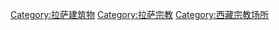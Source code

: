 [[Category:拉萨建筑物|Category:拉萨建筑物]]
[[Category:拉萨宗教|Category:拉萨宗教]]
[[Category:西藏宗教场所|Category:西藏宗教场所]]